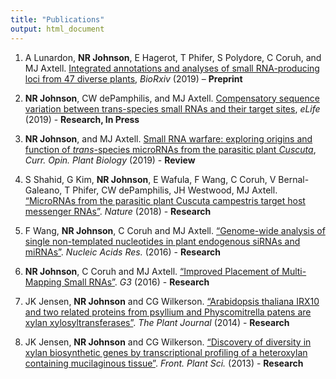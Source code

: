 ```yaml
---
title: "Publications"
output: html_document
---
```


1. A Lunardon, __NR Johnson__, E Hagerot, T Phifer, S Polydore, C Coruh, and MJ Axtell. [Integrated annotations and analyses of small RNA-producing loci from 47 diverse plants](https://doi.org/10.1101/756858), *BioRxiv* (2019) -- **Preprint**

2. __NR Johnson__, CW dePamphilis, and MJ Axtell. [Compensatory sequence variation between trans-species small RNAs and their target sites](https://doi.org/10.1101/675900), *eLife* (2019) - **Research, In Press**

3. __NR Johnson__, and MJ Axtell. [Small RNA warfare: exploring origins and function of *trans*-species microRNAs from the parasitic plant *Cuscuta*](https://doi.org/10.1016/j.pbi.2019.03.014), *Curr. Opin. Plant Biology* (2019) - **Review**
  
4. S Shahid, G Kim, **NR Johnson**, E Wafula, F Wang, C Coruh, V Bernal-Galeano, T Phifer, CW dePamphilis, JH Westwood, MJ Axtell. ["MicroRNAs from the parasitic plant Cuscuta campestris target host messenger RNAs"](https://doi.org/10.1038/nature25027). *Nature* (2018) - **Research**

5. F Wang, **NR Johnson**, C Coruh and MJ Axtell. ["Genome-wide analysis of single non-templated nucleotides in plant endogenous siRNAs and miRNAs"](https://doi.org/10.1093/nar/gkw457). *Nucleic Acids Res.* (2016) - **Research**

6. **NR Johnson**, C Coruh and MJ Axtell. ["Improved Placement of Multi-Mapping Small RNAs"](https://doi.org/10.1534/g3.116.030452). *G3* (2016) - **Research**

7. JK Jensen, **NR Johnson** and CG Wilkerson. ["Arabidopsis thaliana IRX10 and two related proteins from psyllium and Physcomitrella patens are xylan xylosyltransferases"](http://onlinelibrary.wiley.com/doi/10.1111/tpj.12641/full). *The Plant Journal* (2014) - **Research**

8. JK Jensen, **NR Johnson** and CG Wilkerson. ["Discovery of diversity in xylan biosynthetic genes by transcriptional profiling of a heteroxylan containing mucilaginous tissue"](https://www.frontiersin.org/articles/10.3389/fpls.2013.00183/full). *Front. Plant Sci.* (2013) - **Research**


